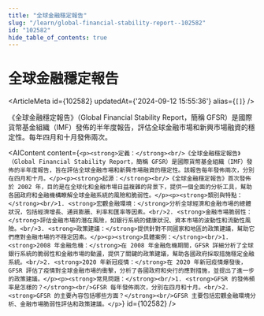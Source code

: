 ```yaml
---
title: "全球金融穩定報告"
slug: "/learn/global-financial-stability-report--102582"
id: "102582"
hide_table_of_contents: true
---
```



# 全球金融穩定報告

<ArticleMeta id={102582} updatedAt={'2024-09-12 15:55:36'} alias={`[]`} />
<div className='border-solid border-b border-t-0 my-4 border-[var(--ifm-color-gray-300)]' />

《全球金融穩定報告》（Global Financial Stability Report，簡稱 GFSR）是國際貨幣基金組織（IMF）發佈的半年度報告，評估全球金融市場和新興市場融資的穩定性。每年四月和十月發佈兩次。

<AIContent content={`<p><strong>定義：</strong><br/>《全球金融穩定報告》（Global Financial Stability Report，簡稱 GFSR）是國際貨幣基金組織（IMF）發佈的半年度報告，旨在評估全球金融市場和新興市場融資的穩定性。該報告每年發佈兩次，分別在四月和十月。</p><p><strong>起源：</strong><br/>《全球金融穩定報告》首次發佈於 2002 年，目的是在全球化和金融市場日益複雜的背景下，提供一個全面的分析工具，幫助各國政府和金融機構瞭解全球金融系統的風險和脆弱性。</p><p><strong>類別與特點：</strong><br/>1. <strong>宏觀金融環境：</strong>分析全球經濟和金融市場的總體狀況，包括經濟增長、通貨膨脹、利率和匯率等因素。<br/>2. <strong>金融市場脆弱性：</strong>評估金融市場的潛在風險，如銀行系統的健康狀況、資本市場的波動性和流動性風險。<br/>3. <strong>政策建議：</strong>提供針對不同國家和地區的政策建議，幫助它們應對金融市場的不穩定因素。</p><p><strong>具體案例：</strong><br/>1. <strong>2008 年金融危機：</strong>在 2008 年金融危機期間，GFSR 詳細分析了全球銀行系統的脆弱性和金融市場的動盪，提供了關鍵的政策建議，幫助各國政府採取措施穩定金融系統。<br/>2. <strong>2020 年新冠疫情：</strong>在 2020 年新冠疫情爆發後，GFSR 評估了疫情對全球金融市場的衝擊，分析了各國政府和央行的應對措施，並提出了進一步的政策建議。</p><p><strong>常見問題：</strong><br/>1. <strong>GFSR 的發佈頻率是怎樣的？</strong><br/>GFSR 每年發佈兩次，分別在四月和十月。<br/>2. <strong>GFSR 的主要內容包括哪些方面？</strong><br/>GFSR 主要包括宏觀金融環境分析、金融市場脆弱性評估和政策建議。</p>`} id={102582} />
